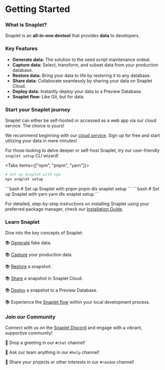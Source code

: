 
# Getting Started

### What is Snaplet?

Snaplet is an **all-in-one devtool** that provides **data** to developers.

### Key Features

- **Generate data:** The solution to the seed script maintenance ordeal.
- **Capture data:** Select, transform, and subset data from your production database.
- **Restore data:** Bring your data to life by restoring it to any database.
- **Share data:** Collaborate seamlessly by sharing your data on Snaplet Cloud.
- **Deploy data:** Instantly deploy your data to a Preview Database.
- **Snaplet flow:** Like Git, but for data.

### Start your Snaplet journey

Snaplet can either be self-hosted or accessed as a web app via our cloud service. The choice is yours!

We recommend beginning with our [cloud service](https://snaplet.dev). Sign up for free and start utilizing your data in mere minutes!

For those looking to delve deeper or self-host Snaplet, try our user-friendly `snaplet setup` CLI wizard!

<Tabs items={["npm", "pnpm", "yarn"]}>
  <Tab>
  ```bash
  # Set up Snaplet with npx
  npx snaplet setup
  ```
  </Tab>
  <Tab>
  ```bash
  # Set up Snaplet with pnpm
  pnpm dlx snaplet setup
  ```
  </Tab>
  <Tab>
  ```bash
  # Set up Snaplet with yarn
  yarn dlx snaplet setup
  ```
  </Tab>
</Tabs>

For detailed, step-by-step instructions on installing Snaplet using your preferred package manager, check our [Installation Guide](/start-here/installation).

### Learn Snaplet

Dive into the key concepts of Snaplet:

📚 [Generate]('/core-concepts/generate') fake data.

📚 [Capture]('/core-concepts/capture') your production data.

📚 [Restore]('/core-concepts/restore') a snapshot.

📚 [Share]('/core-concepts/share') a snapshot in Snaplet Cloud.

📚 [Deploy]('/core-concepts/deploy') a snapshot to a Preview Database.

📚 Experience the [Snaplet flow]('/core-concepts/snaplet-flow') within your local development process.

### Join our Community

Connect with us on the [Snaplet Discord](https://app.snaplet.dev/chat) and engage with a vibrant, supportive community!

💬 Drop a greeting in our `#chat` channel!

💬 Ask our team anything in our `#help` channel!

💬 Share your projects or other interests in our `#random` channel!
